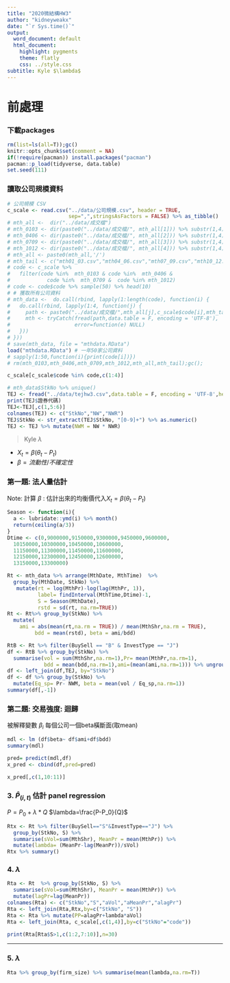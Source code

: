 ```yaml
---
title: "2020微結構HW3"
author: "kidneyweakx"
date: "`r Sys.time()`"
output:
  word_document: default
  html_document:
    highlight: pygments
    theme: flatly
    css: ../style.css
subtitle: Kyle $\lambda$
---
```

# 前處理

### 下載packages
```r
rm(list=ls(all=T));gc()
knitr::opts_chunk$set(comment = NA)
if(!require(pacman)) install.packages("pacman")
pacman::p_load(tidyverse, data.table)
set.seed(111)
```

### 讀取公司規模資料
```r
# 公司規模 CSV
c_scale <- read.csv("../data/公司規模.csv", header = TRUE, 
                    sep=",",stringsAsFactors = FALSE) %>% as_tibble()
# mth_all <-  dir("../data/成交檔")
# mth_0103 <- dir(paste0("../data/成交檔/", mth_all[1])) %>% substr(1,4)
# mth_0406 <- dir(paste0("../data/成交檔/", mth_all[2])) %>% substr(1,4)
# mth_0709 <- dir(paste0("../data/成交檔/", mth_all[3])) %>% substr(1,4)
# mth_1012 <- dir(paste0("../data/成交檔/", mth_all[4])) %>% substr(1,4)
# mth_all <- paste0(mth_all,'/')
# mth_tail <- c("mth01_03.csv","mth04_06.csv","mth07_09.csv","mth10_12.csv")
# code <- c_scale %>%
#   filter(code %in%  mth_0103 & code %in%  mth_0406 &
#            code %in%  mth_0709 &  code %in% mth_1012)
# code <- code$code %>% sample(50) %>% head(10)
# # 獲取所有公司資料
# mth_data <-  do.call(rbind, lapply(1:length(code), function(i) {
#   do.call(rbind, lapply(1:4, function(j) {
#     path <- paste0("../data/成交檔/",mth_all[j],c_scale$code[i],mth_tail[j])
#     mth <- tryCatch(fread(path,data.table = F, encoding = 'UTF-8'),
#                     error=function(e) NULL)
#   }))
# }))
# save(mth_data, file = "mthdata.RData")
load("mthdata.RData") # 一年50家公司資料
# sapply(1:50,function(i){print(code[i])})
# rm(mth_0103,mth_0406,mth_0709,mth_1012,mth_all,mth_tail);gc();
```

```r
c_scale[c_scale$code %in% code,c(1:4)]
```

```r
# mth_data$StkNo %>% unique()
TEJ <- fread("../data/tejhw3.csv",data.table = F, encoding = 'UTF-8',header = T)
print(TEJ$證券代碼)
TEJ<-TEJ[,c(1,5:6)]
colnames(TEJ) <- c("StkNo","NW","NWR")
TEJ$StkNo <- str_extract(TEJ$StkNo, "[0-9]+") %>% as.numeric()
TEJ <- TEJ %>% mutate(NWM = NW * NWR)
```
> Kyle $\lambda$

+ $X_t = \beta(\theta_t - P_t)$
+ $\beta = {流動性 / 不確定性}$

### 第一題: 法人量估計
Note: 計算 $\beta$ : 估計出來的均衡價代入$X_t = \beta(\theta_t - P_t)$
```r
Season <- function(i){
  a <- lubridate::ymd(i) %>% month()
  return(ceiling(a/3))
}
Dtime <- c(0,9000000,9150000,9300000,9450000,9600000,
  10150000,10300000,10450000,10600000,
  11150000,11300000,11450000,11600000,
  12150000,12300000,12450000,12600000,
  13150000,13300000)
```
```r
Rt <- mth_data %>% arrange(MthDate, MthTime)  %>% 
  group_by(MthDate, StkNo) %>% 
   mutate(rt = log(MthPr)-log(lag(MthPr, 1)),
          label= findInterval(MthTime,Dtime)-1,
          S = Season(MthDate),
          rstd = sd(rt, na.rm=TRUE)) 
Rt <- Rt%>% group_by(StkNo) %>% 
  mutate(
    ami = abs(mean(rt,na.rm = TRUE)) / mean(MthShr,na.rm = TRUE), 
         bdd = mean(rstd), beta = ami/bdd)
```
```r
RtB <- Rt %>% filter(BuySell == "B" & InvestType == "J")
df <- RtB %>% group_by(StkNo) %>% 
  summarise(vol = sum(MthShr,na.rm=1),Pr= mean(MthPr,na.rm=1),
            bdd = mean(bdd,na.rm=1),ami=(mean(ami,na.rm=1))) %>% ungroup()
df <- left_join(df,TEJ, by="StkNo")
df <- df %>% group_by(StkNo) %>% 
  mutate(Eq_sp= Pr- NWM, beta = mean(vol / Eq_sp,na.rm=1))
summary(df[,-1])
```
### 第二題: 交易強度: 迴歸
被解釋變數 $\beta_i$ 
每個公司一個beta橫斷面(取mean) 

```r
mdl <- lm (df$beta~ df$ami+df$bdd)
summary(mdl)

pred= predict(mdl,df)
x_pred <- cbind(df,pred=pred)

x_pred[,c(1,10:11)]
```

### 3. $\hat P_(i,t)$ 估計 panel regression
$P=P_0+\lambda*Q$
$\lambda=\frac{P-P_0}{Q}$
```r
Rtx <- Rt %>% filter(BuySell=="S"&InvestType=="J") %>% 
  group_by(StkNo, S) %>% 
  summarise(sVol=sum(MthShr), MeanPr = mean(MthPr)) %>% 
  mutate(lambda= (MeanPr-lag(MeanPr))/sVol)
Rtx %>% summary()
```

### 4. $\lambda$

```r
Rta <- Rt  %>% group_by(StkNo, S) %>% 
  summarise(sVol=sum(MthShr), MeanPr = mean(MthPr)) %>% 
  mutate(lagPr=lag(MeanPr))
colnames(Rta) <- c("StkNo","S","aVol","aMeanPr","alagPr")
Rta <- left_join(Rta,Rtx,by=c("StkNo", "S"))
Rta <- Rta %>% mutate(PP=alagPr+lambda*aVol)
Rta <- left_join(Rta, c_scale[,c(1,4)],by=c("StkNo"="code"))
```


```r
print(Rta[Rta$S>1,c(1:2,7:10)],n=30)
```
---

### 5. $\lambda$
```r
Rta %>% group_by(firm_size) %>% summarise(mean(lambda,na.rm=T))
```


